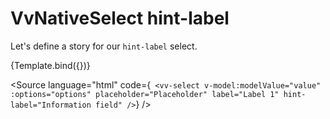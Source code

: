 
<Meta title="Components/NativeSelect/Props/hint-label" />

# VvNativeSelect hint-label

Let's define a story for our `hint-label` select.

<Canvas>
	<Story
		name="hint-label"
		args={{
			label: 'Lorem Ipsum',
			placeholder: 'Placeholder',
			options: ['Option 1', 'Option 2', 'Option 3'],
			hintLabel: 'Information field'
		}}>
		{Template.bind({})}
	</Story>
</Canvas>

<Source
	language="html"
	code={`
<vv-select
	v-model:modelValue="value"
	:options="options"
	placeholder="Placeholder"
	label="Label 1"
	hint-label="Information field"
/>`}
/>
